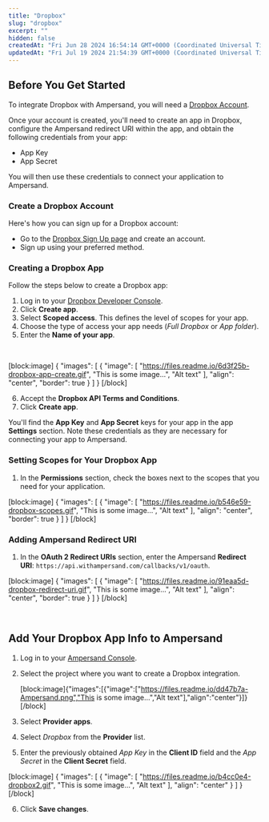 ```yaml
---
title: "Dropbox"
slug: "dropbox"
excerpt: ""
hidden: false
createdAt: "Fri Jun 28 2024 16:54:14 GMT+0000 (Coordinated Universal Time)"
updatedAt: "Fri Jul 19 2024 21:54:39 GMT+0000 (Coordinated Universal Time)"
---
```

## Before You Get Started

To integrate Dropbox with Ampersand, you will need a [Dropbox Account](https://www.dropbox.com/register).

Once your account is created, you'll need to create an app in Dropbox, configure the Ampersand redirect URI within the app, and obtain the following credentials from your app:

- App Key
- App Secret

You will then use these credentials to connect your application to Ampersand.

### Create a Dropbox Account

Here's how you can sign up for a Dropbox account:

- Go to the [Dropbox Sign Up page](https://www.dropbox.com/register) and create an account.
- Sign up using your preferred method.

### Creating a Dropbox App

Follow the steps below to create a Dropbox app:

1. Log in to your [Dropbox Developer Console](https://www.dropbox.com/developers/apps).
2. Click **Create app**.
3. Select **Scoped access**. This defines the level of scopes for your app.
4. Choose the type of access your app needs (_Full Dropbox_ or _App folder_).
5. Enter the **Name of your app**.

<br />

[block:image]
{
  "images": [
    {
      "image": [
        "https://files.readme.io/6d3f25b-dropbox-app-create.gif",
        "This is some image...",
        "Alt text"
      ],
      "align": "center",
      "border": true
    }
  ]
}
[/block]


6. Accept the **Dropbox API Terms and Conditions**. 
7. Click **Create app**.

You'll find the **App Key** and **App Secret** keys for your app in the app **Settings** section. Note these credentials as they are necessary for connecting your app to Ampersand.

### Setting Scopes for Your Dropbox App

1. In the **Permissions** section, check the boxes next to the scopes that you need for your application. 

[block:image]
{
  "images": [
    {
      "image": [
        "https://files.readme.io/b546e59-dropbox-scopes.gif",
        "This is some image...",
        "Alt text"
      ],
      "align": "center",
      "border": true
    }
  ]
}
[/block]


### Adding Ampersand Redirect URI

1. In the **OAuth 2 Redirect URIs** section, enter the Ampersand **Redirect URI**: `https://api.withampersand.com/callbacks/v1/oauth`.

[block:image]
{
  "images": [
    {
      "image": [
        "https://files.readme.io/91eaa5d-dropbox-redirect-uri.gif",
        "This is some image...",
        "Alt text"
      ],
      "align": "center",
      "border": true
    }
  ]
}
[/block]


<br />

## Add Your Dropbox App Info to Ampersand

1. Log in to your [Ampersand Console](https://console.withampersand.com).

2. Select the project where you want to create a Dropbox integration.

   [block:image]{"images":[{"image":["https://files.readme.io/dd47b7a-Ampersand.png","This is some image...","Alt text"],"align":"center"}]}[/block]

3. Select **Provider apps**.

4. Select _Dropbox_ from the **Provider** list.

5. Enter the previously obtained _App Key_ in the **Client ID** field and the _App Secret_ in the **Client Secret** field.

[block:image]
{
  "images": [
    {
      "image": [
        "https://files.readme.io/b4cc0e4-dropbox2.gif",
        "This is some image...",
        "Alt text"
      ],
      "align": "center"
    }
  ]
}
[/block]


6. Click **Save changes**.
